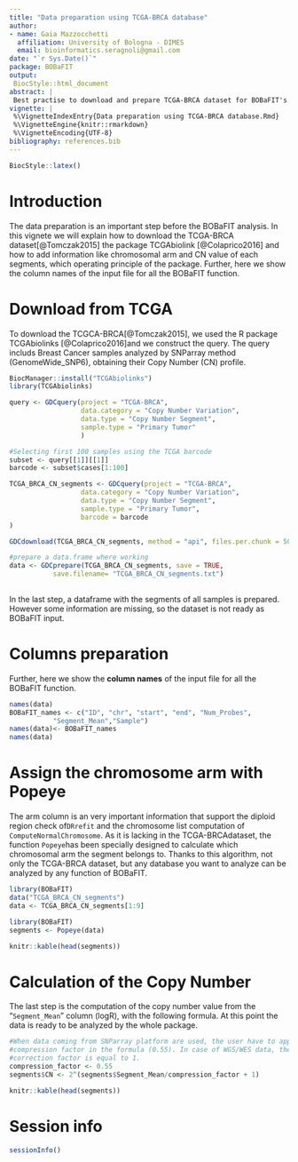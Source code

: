 ---
title: "Data preparation using TCGA-BRCA database" 
author: 
- name: Gaia Mazzocchetti 
  affiliation: University of Bologna - DIMES 
  email: bioinformatics.seragnoli@gmail.com 
date: "`r Sys.Date()`"
package: BOBaFIT 
output: 
 BiocStyle::html_document 
abstract: | 
 Best practise to download and prepare TCGA-BRCA dataset for BOBaFIT's analysis 
vignette: |
 %\VignetteIndexEntry{Data preparation using TCGA-BRCA database.Rmd} 
 %\VignetteEngine{knitr::rmarkdown}
 %\VignetteEncoding{UTF-8} 
bibliography: references.bib 
---

```{r style, eval=TRUE, echo = FALSE, results = 'asis'}
BiocStyle::latex()
```

# Introduction

The data preparation is an important step before the BOBaFIT analysis. In this vignete we will explain how to download the TCGA-BRCA dataset[@Tomczak2015] the package TCGAbiolink [@Colaprico2016] and how to add information like chromosomal arm and CN value of each segments, which operating principle of the package. Further, here we show the column names of the input file for all the BOBaFIT function.

# Download from TCGA

To download the TCGCA-BRCA[@Tomczak2015], we used the R package TCGAbiolinks [@Colaprico2016]and we construct the query. The query includs Breast Cancer samples analyzed by SNParray method (GenomeWide_SNP6), obtaining their Copy Number (CN) profile.

```{r TCGA download, eval=FALSE}
BiocManager::install("TCGAbiolinks")
library(TCGAbiolinks)

query <- GDCquery(project = "TCGA-BRCA",
                  data.category = "Copy Number Variation",
                  data.type = "Copy Number Segment",
                  sample.type = "Primary Tumor"
                  )

#Selecting first 100 samples using the TCGA barcode 
subset <- query[[1]][[1]]
barcode <- subset$cases[1:100]

TCGA_BRCA_CN_segments <- GDCquery(project = "TCGA-BRCA",
                  data.category = "Copy Number Variation",
                  data.type = "Copy Number Segment",
                  sample.type = "Primary Tumor",
                  barcode = barcode
)

GDCdownload(TCGA_BRCA_CN_segments, method = "api", files.per.chunk = 50)

#prepare a data.frame where working
data <- GDCprepare(TCGA_BRCA_CN_segments, save = TRUE, 
		   save.filename= "TCGA_BRCA_CN_segments.txt")
 
```

In the last step, a dataframe with the segments of all samples is prepared. However some information are missing, so the dataset is not ready as BOBaFIT input.

# Columns preparation

Further, here we show the **column names** of the input file for all the BOBaFIT function.

```{r Column preparation, eval=FALSE}
names(data)
BOBaFIT_names <- c("ID", "chr", "start", "end", "Num_Probes", 
		   "Segment_Mean","Sample")
names(data)<- BOBaFIT_names
names(data)
```

# Assign the chromosome arm with Popeye

The arm column is an very important information that support the diploid region check of`DRrefit` and the chromosome list computation of `ComputeNormalChromosome`. As it is lacking in the TCGA-BRCAdataset, the function `Popeye`has been specially designed to calculate which chromosomal arm the segment belongs to. Thanks to this algorithm, not only the TCGA-BRCA dataset, but any database you want to analyze can be analyzed by any function of BOBaFIT.

```{r tcga load, include=FALSE}
library(BOBaFIT)
data("TCGA_BRCA_CN_segments")
data <- TCGA_BRCA_CN_segments[1:9]

```

```{r Popeye, echo=TRUE, message=FALSE}
library(BOBaFIT)
segments <- Popeye(data)
```
```{r Popeye table, echo=FALSE}
knitr::kable(head(segments))
```

# Calculation of the Copy Number

The last step is the computation of the copy number value from the "`Segment_Mean`" column (logR), with the following formula. At this point the data is ready to be analyzed by the whole package.

```{r CN, echo=TRUE}
#When data coming from SNParray platform are used, the user have to apply the
#compression factor in the formula (0.55). In case of WGS/WES data, the
#correction factor is equal to 1.  
compression_factor <- 0.55
segments$CN <- 2^(segments$Segment_Mean/compression_factor + 1)

```
```{r CN table, echo=FALSE}
knitr::kable(head(segments))
```

# Session info {.unnumbered}

```{r sessionInfo,echo=FALSE }
sessionInfo()
```
